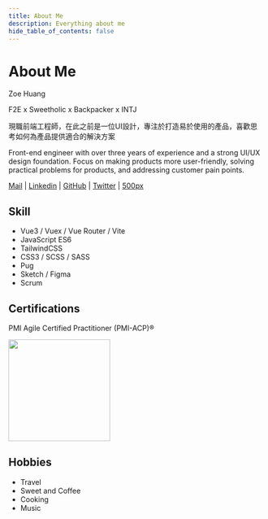 ```yaml
---
title: About Me
description: Everything about me
hide_table_of_contents: false
---
```



# About Me

Zoe Huang

F2E x Sweetholic x Backpacker x INTJ

現職前端工程師，在此之前是一位UI設計，專注於打造易於使用的產品，喜歡思考如何為產品提供適合的解決方案

Front-end engineer with over three years of experience and a strong UI/UX design foundation. Focus on making products more user-friendly, solving practical problems for products, and addressing customer pain points.

[Mail](mailto:typeii8@gmail.com) | [Linkedin](https://www.linkedin.com/in/zoehuang) | [GitHub](https://github.com/typeii8) | [Twitter](https://twitter.com/typeii8) | [500px](https://500px.com/p/typeii8) 


## Skill

- Vue3 / Vuex / Vue Router / Vite
- JavaScript ES6
- TailwindCSS
- CSS3 / SCSS / SASS
- Pug
- Sketch / Figma
- Scrum


## Certifications

PMI Agile Certified Practitioner (PMI-ACP)®

<a href="https://www.credly.com/badges/f9589b5d-63ff-4cd5-940a-657f0dbee001/public_url" target="_blank"><img src={pmicap} width="200"/></a>


## Hobbies

- Travel
- Sweet and Coffee
- Cooking
- Music